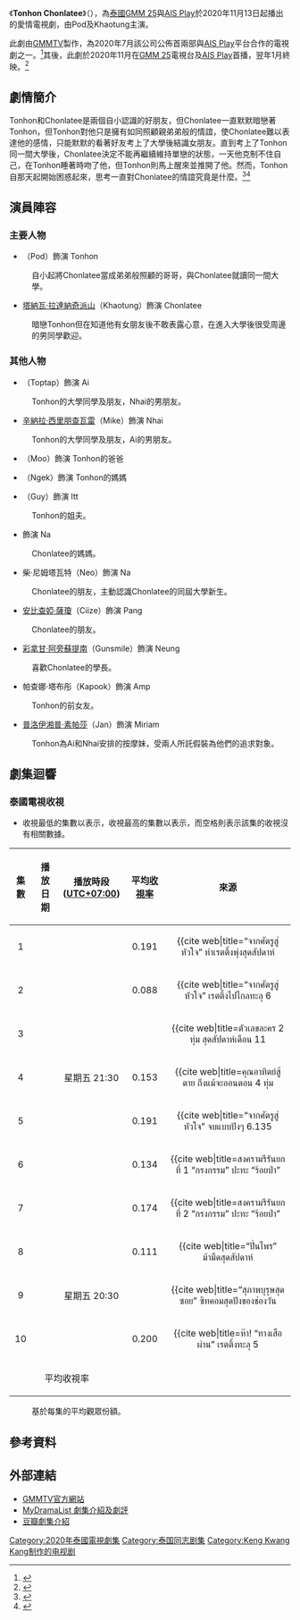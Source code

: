 {{Infobox Television
| show_name     = Tonhon Chonlatee
| original_name = {{lang|th|ต้นหนชลธี}}
| image         = [[File:Thonhon_Chonlathee.png|250px]]
| caption       = 
| show_name_2   = 心之航向<br>同心启航<br>爱之航向
| genre         = 愛情<br>劇情
| format        = 
| based_on      = 
| creator       = 
| developer     = 
| writer        = 
| director      = Ekkasit Trakulkasemsuk
| starring      = {{link-en|蘇法空·斯里弗松|Supakorn Sriphotong}}<br>[[塔納瓦·拉達納奇派山|塔納瓦·拉達納奇派山]]
| theme_music_composer = 
| opentheme            = 
| endtheme             = 
| composer             = 
| country       = {{THA}}
| location      = {{THA}}
| language      = [[泰語|泰語]]
| num_episodes  = 10
| runtime       = 45 - 50 分鐘
| company       = [[GMMTV|GMMTV]]
| producer      = 
| channel       = [[GMM_25|GMM 25]]<br>[[AIS通信|AIS Play]]
| first_run     = {{THA}}
| first_aired   = {{Start date|2020|11|13}}
| last_aired    = {{End date|2021|1|22}}
| related       = 
| preceded_by   = 
| followed_by   = 
| website       = https://www.gmm25.com/shows_detail.html?id=928
| production_website = 
}}
《'''Tonhon Chonlatee'''》（{{lang-th|'''ต้นหนชลธี'''}}），為[[泰國|泰國]][[GMM_25|GMM 25]]與[[AIS通信|AIS Play]]於2020年11月13日起播出的愛情電視劇，由Pod及Khaotung主演。

此劇由[[GMMTV|GMMTV]]製作，為2020年7月該公司公佈首兩部與[[AIS通信|AIS Play]]平台合作的電視劇之一。<ref>{{cite web |title=คริส-สิงโต-ออฟ-กัน-เต-นิว ร่วมงานแถลงข่าว GMMTV X AIS PLAY คนละทีเดียวกัน |url=https://newsplus.co.th/193969 |website=newsplus.co.th |publisher=News Plus |accessdate=09-07-2020 |language=Th |date=08-07-2020 |archive-date=2020-07-08 |archive-url=https://web.archive.org/web/20200708102137/https://www.newsplus.co.th/193969 |dead-url=yes }}</ref>其後，此劇於2020年11月在[[GMM_25|GMM 25]]電視台及[[AIS通信|AIS Play]]首播，翌年1月終映。<ref>{{cite news |title=ต้นหนชลธี และ คนละทีเดียวกัน ซีรีส์ 2 รสชาติจากการจับมือกันของ AIS PLAY และ GMMTV |url=https://thestandard.co/2-series-by-ais-play-x-gmmtv/ |accessdate=08-07-2020 |work=The Standard |date=08-07-2020 |language=Th |archive-date=2020-07-12 |archive-url=https://web.archive.org/web/20200712081327/https://thestandard.co/2-series-by-ais-play-x-gmmtv/ |dead-url=no }}</ref>

== 劇情簡介 ==
Tonhon和Chonlatee是兩個自小認識的好朋友，但Chonlatee一直默默暗戀著Tonhon，但Tonhon對他只是擁有如同照顧親弟弟般的情誼，使Chonlatee難以表達他的感情，只能默默的看著好友考上了大學後結識女朋友。直到考上了Tonhon同一間大學後，Chonlatee決定不能再繼續維持單戀的狀態，一天他克制不住自己，在Tonhon睡著時吻了他，但Tonhon則馬上醒來並推開了他。然而，Tonhon自那天起開始困惑起來，思考一直對Chonlatee的情誼究竟是什麼。<ref>{{cite web |title=GMMTV พาลงเรือลำใหม่ในซีรีส์ "คนละทีเดียวกัน-ต้นหนชลธี" |url=https://www.sanook.com/movie/100605/ |website=sanook.com |publisher=Sanook.com |accessdate=09-07-2020 |language=Th |date=08-07-2020 |archive-date=2020-07-11 |archive-url=https://web.archive.org/web/20200711130250/https://www.sanook.com/movie/100605/ |dead-url=no }}</ref><ref>{{cite web |title=ต้นหนชลธี [Official Trailer] |url=https://www.youtube.com/watch?v=YM1l07FIyzM |website=youtube.com |publisher=[[GMMTV|GMMTV]] |accessdate=09-07-2020 |date=08-07-2020 |archive-date=2020-07-08 |archive-url=https://web.archive.org/web/20200708082013/https://www.youtube.com/watch?v=YM1l07FIyzM&gl=US&hl=en |dead-url=no }}</ref>

== 演員陣容 ==
{{small|註：括號內的演員姓名為小名。}}
=== 主要人物 ===
* {{link-en|蘇法空·斯里弗松|Supakorn Sriphotong}}（Pod）飾演 Tonhon
: 自小起將Chonlatee當成弟弟般照顧的哥哥，與Chonlatee就讀同一間大學。
* [[塔納瓦·拉達納奇派山|塔納瓦·拉達納奇派山]]（Khaotung）飾演 Chonlatee
: 暗戀Tonhon但在知道他有女朋友後不敢表露心意，在進入大學後很受周邊的男同學歡迎。

=== 其他人物 ===
* {{link-th|吉拉迪·庫立亞古|จิรกิตติ์ คูอาริยะกุล}}（Toptap）飾演 Ai
: Tonhon的大學同學及朋友，Nhai的男朋友。
* [[辛納拉·西里朋查瓦雷|辛納拉·西里朋查瓦雷]]（Mike）飾演 Nhai
: Tonhon的大學同學及朋友，Ai的男朋友。
* {{link-th|迪洛克·通·瓦塔纳|ดิลก ทองวัฒนา}}（Moo）飾演 Tonhon的爸爸
* {{link-th|Kalaya Lerdkasemsap|กัลยา เลิศเกษมทรัพย์}}（Ngek）飾演 Tonhon的媽媽
* {{link-th|西瓦科恩·勒爾科喬特|ศิวกร เลิศชูโชติ}}（Guy）飾演 Itt
: Tonhon的姐夫。
* {{link-th|Jennifer Kim|เจนนิเฟอร์ คิ้ม}} 飾演 Na
: Chonlatee的媽媽。
* 柴·尼姆塔瓦特（Neo）飾演 Na
: Chonlatee的朋友，主動認識Chonlatee的同屆大學新生。
* [[安比查婭·薩瓊|安比查婭·薩瓊]]（Ciize）飾演 Pang
: Chonlatee的朋友。
* [[彩拿甘·阿旁蘇提南|彩拿甘·阿旁蘇提南]]（Gunsmile）飾演 Neung
: 喜歡Chonlatee的學長。
* 帕查娜·塔布彤（Kapook）飾演 Amp
: Tonhon的前女友。
* [[普洛伊湘普·素帕莎|普洛伊湘普·素帕莎]]（Jan）飾演 Miriam
: Tonhon為Ai和Nhai安排的按摩妹，受兩人所託假裝為他們的追求對象。

== 劇集迴響 ==
=== 泰國電視收視 ===
*收視最低的集數以{{color|blue|'''藍色'''}}表示，收視最高的集數以{{color|red|'''紅色'''}}表示，而空格則表示該集的收視沒有相關數據。

{| class="wikitable"
! 集數<br>{{abbr|No.|Number}}
! 播放日期
! 播放時段<br>([[UTC+07:00|UTC+07:00]])
! 平均[[尼爾森收視率|收視率]]
! 來源
|-
! style="text-align: center;" | 1
| style="text-align: center;" | {{start_date|2020|11|13}}
| style="text-align: center;" rowspan=7 | 星期五 21:30
| style="text-align: center;" | 0.191
| style="text-align: center;" | <ref name="ep01">{{cite web|title=“จากศัตรูสู่หัวใจ” ทำเรตติ้งพุ่งสุดสัปดาห์
|url=https://www.facebook.com/Kwiangremote/posts/2431340237171865|website=facebook.com|publisher=เขวี้ยงรีโมท|language=th|date=2020-11-16|accessdate=2020-11-16}}</ref>
|-
! style="text-align: center;" | 2
| style="text-align: center;" | {{start_date|2020|11|20}}
| style="text-align: center;" | 0.088
| style="text-align: center;" | <ref name="ep02">{{cite web|title=“จากศัตรูสู่หัวใจ” เรตติ้งไปไกลทะลุ 6
|url=https://www.facebook.com/Kwiangremote/posts/2437053686600520|website=facebook.com|publisher=เขวี้ยงรีโมท|language=th|date=2020-11-23|accessdate=2020-11-23}}</ref>
|-
! style="text-align: center;" | 3
| style="text-align: center;" | {{start_date|2020|11|27}}
| style="text-align: center;" | {{color|red|'''0.218'''}}
| style="text-align: center;" | <ref name="ep03">{{cite web|title=ตัวเลขละคร 2 ทุ่ม สุดสัปดาห์เดือน 11
|url=https://www.facebook.com/Kwiangremote/posts/2442124892760066|website=facebook.com|publisher=เขวี้ยงรีโมท|language=th|date=2020-11-30|accessdate=2020-11-30}}</ref>
|-
! style="text-align: center;" | 4
| style="text-align: center;" | {{start_date|2020|12|04}}
| style="text-align: center;" | 0.153
| style="text-align: center;" | <ref name="ep04">{{cite web|title=คุณอาทิตย์สู้ตาย ถึงแม้จะออนตอน 4 ทุ่ม
|url=https://www.facebook.com/Kwiangremote/posts/2447871768852045|website=facebook.com|publisher=เขวี้ยงรีโมท|language=th|date=2020-12-08|accessdate=2020-12-08}}</ref>
|-
! style="text-align: center;" | 5
| style="text-align: center;" | {{start_date|2020|12|11}}
| style="text-align: center;" | 0.191
| style="text-align: center;" | <ref name="ep05">{{cite web|title=“จากศัตรูสู่หัวใจ” จบแบบปังๆ 6.135
|url=https://www.facebook.com/Kwiangremote/posts/2452192868419935|website=facebook.com|publisher=เขวี้ยงรีโมท|language=th|date=2020-12-14|accessdate=2020-12-14}}</ref>
|-
! style="text-align: center;" | 6
| style="text-align: center;" | {{start_date|2020|12|18}}
| style="text-align: center;" | 0.134
| style="text-align: center;" | <ref name="ep06">{{cite web|title=สงครามรีรันยกที่ 1 “กรงกรรม” ปะทะ “ร้อยป่า”
|url=https://www.facebook.com/Kwiangremote/posts/2456887557950466|website=facebook.com|publisher=เขวี้ยงรีโมท|language=th|date=2020-12-21|accessdate=2020-12-21}}</ref>
|-
! style="text-align: center;" | 7
| style="text-align: center;" | {{start_date|2020|12|25}}
| style="text-align: center;" | 0.174
| style="text-align: center;" | <ref name="ep07">{{cite web|title=สงครามรีรันยกที่ 2 “กรงกรรม” ปะทะ “ร้อยป่า”
|url=https://www.facebook.com/Kwiangremote/posts/2461335337505688|website=facebook.com|publisher=เขวี้ยงรีโมท|language=th|date=2020-12-28|accessdate=2020-12-28}}</ref>
|-
! style="text-align: center;" | 8
| style="text-align: center;" | {{start_date|2021|01|08}}
| style="text-align: center;" rowspan=3 | 星期五 20:30
| style="text-align: center;" | 0.111
| style="text-align: center;" | <ref name="ep08">{{cite web|title=“ปิ่นไพร” ม้ามืดสุดสัปดาห์
|url=https://www.facebook.com/Kwiangremote/posts/2470755483230340|website=facebook.com|publisher=เขวี้ยงรีโมท|language=th|date=2021-01-11|accessdate=2021-01-11}}</ref>
|-
! style="text-align: center;" | 9
| style="text-align: center;" | {{start_date|2021|01|15}}
| style="text-align: center;" | {{color|blue|'''0.057'''}}
| style="text-align: center;" | <ref name="ep09">{{cite web|title=“สุภาพบุรุษสุดซอย” ซิทคอมสุดปังของช่องวัน
|url=https://www.facebook.com/Kwiangremote/posts/2475437292762159|website=facebook.com|publisher=เขวี้ยงรีโมท|language=th|date=2021-01-18|accessdate=2021-01-18}}</ref>
|-
! style="text-align: center;" | 10
| style="text-align: center;" | {{start_date|2021|01|22}}
| style="text-align: center;" | 0.200
| style="text-align: center;" | <ref name="ep10">{{cite web|title=ห๊า! “ทางเสือผ่าน” เรตติ้งทะลุ 5
|url=https://www.facebook.com/Kwiangremote/posts/2479818745657347|website=facebook.com|publisher=เขวี้ยงรีโมท|language=th|date=2021-01-25|accessdate=2021-01-25}}</ref>
|-
! colspan="3" style="text-align: center;" | 平均收視率
| style="text-align: center;" | {{color|green|'''0.152'''}}
| style="text-align: center;" | {{ref|average|1}}
|}

:{{note|average|1}} 基於每集的平均觀眾份額。

== 參考資料 ==
{{reflist}}

== 外部連結 ==
* [https://www.gmm25.com/shows_detail.html?id=928 GMMTV官方網站]{{Wayback|url=https://www.gmm25.com/shows_detail.html?id=928 |date=20201111113209 }}{{th}}
* [https://mydramalist.com/61973-ton-hon-chon-tee MyDramaList 劇集介紹及劇評] {{Wayback|url=https://mydramalist.com/61973-ton-hon-chon-tee |date=20201101004146 }}{{en}}
* [https://movie.douban.com/subject/35136787/ 豆瓣劇集介紹] {{Wayback|url=https://movie.douban.com/subject/35136787/ |date=20211122013633 }}{{zh}}

{{GMMTV電視劇系列}}
[[Category:2020年泰國電視劇集|Category:2020年泰國電視劇集]]
[[Category:泰国同志剧集|Category:泰国同志剧集]]
[[Category:Keng_Kwang_Kang制作的电视剧|Category:Keng Kwang Kang制作的电视剧]]